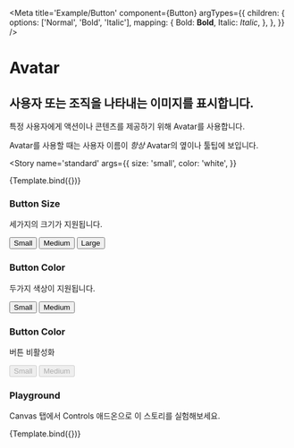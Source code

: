 
<Meta
  title='Example/Button'
  component={Button}
  argTypes={{
    children: {
      options: ['Normal', 'Bold', 'Italic'],
      mapping: {
        Bold: <b>Bold</b>,
        Italic: <i>Italic</i>,
      },
    },
  }}
/>

<style>
  {`
    .flex{
      display:flex;
      width:100%;
      justify-content:flex-start;
      gap:20px;
    }
  `}
</style>

# Avatar

## 사용자 또는 조직을 나타내는 이미지를 표시합니다.

특정 사용자에게 액션이나 콘텐츠를 제공하기 위해 Avatar를 사용합니다.

Avatar를 사용할 때는 사용자 이름이 _항상_ Avatar의 옆이나 툴팁에 보입니다.


<Story
  name='standard'
  args={{
    size: 'small',
    color: 'white',
  }}
>
  {Template.bind({})}
</Story>

### Button Size

세가지의 크기가 지원됩니다.

<Story name='sizes'>
  <div className='flex'>
    <Button size='small'>Small</Button>
    <Button size='medium'>Medium</Button>
    <Button size='large'>Large</Button>
  </div>
</Story>

### Button Color

두가지 색상이 지원됩니다.

<Story name='color'>
  <div className='flex'>
    <Button size='small' color='white'>
      Small
    </Button>
    <Button size='medium' color='black'>
      Medium
    </Button>
  </div>
</Story>

### Button Color

버튼 비활성화

<Story name='button disabled'>
  <div className='flex'>
    <Button size='small' color='white' disabled>
      Small
    </Button>
    <Button size='medium' color='black' disabled>
      Medium
    </Button>
  </div>
</Story>

### Playground

Canvas 탭에서 Controls 애드온으로 이 스토리를 실험해보세요.

<Canvas>
  <Story
    name='controls'
    args={{
      size: 'small',
      color: 'white',
    }}
  >
    {Template.bind({})}
  </Story>
</Canvas>
